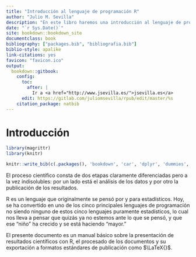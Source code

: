 ```yaml
---
title: "Introducción al lenguaje de programación R"
author: "Julio M. Sevilla"
description: "En este libro haremos una introducción al lenguaje de programación R"
date: "`r Sys.Date()`"
site: bookdown::bookdown_site
documentclass: book
bibliography: ["packages.bib", "bibliografia.bib"]
biblio-style: apalike
link-citations: yes
favicon: "favicon.ico"
output:
  bookdown::gitbook:
    config:
      toc:
        after: |
          Ir a <a href="http://www.jsevilla.es/">jsevilla.es</a>
      edit: https://gitlab.com/juliomsevilla/rpub/edit/master/%s
    citation_package: natbib
---
```


# Introducción {-}
```r
library(magrittr)
library(knitr)
```

```r
knitr::write_bib(c(.packages(), 'bookdown', 'car', 'dplyr', 'dummies','flexdashboard', 'ggplot2', 'installr', 'jsonlite', 'knitr', 'nlme','Rcmdr', 'RCurl', 'rmarkdown', 'scales', 'shiny', 'XML'), 'packages.bib')
```

El proceso científico consta de dos etapas claramente diferenciadas pero a la vez indisolubles: por un lado está el análisis de los datos y por otro la publicación de los resultados.

R es un lenguaje que originalmente se pensó por y para estadísticos. Hoy, se ha convertido en uno de los cinco principales lenguajes de programación no siendo ninguno de estos cinco lenguajes puramente estadísticos, lo cual nos lleva a pensar que quizás ya no estemos ante lo que se pensó, y que ese "niño" ha crecido y se está haciendo "mayor."

El presente documento es un manual básico sobre la presentación de resultados científicos con R, el procesado de los documentos y su exportación a formatos estándares de publicación como $\LaTeX{}$.




